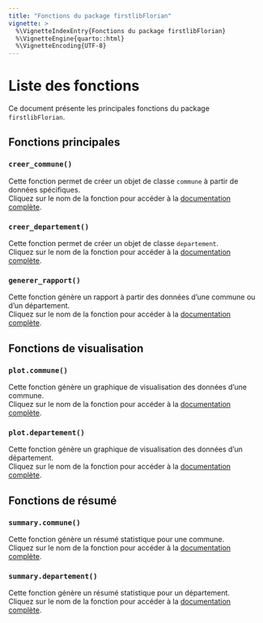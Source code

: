 ```yaml
---
title: "Fonctions du package firstlibFlorian"
vignette: >
  %\VignetteIndexEntry{Fonctions du package firstlibFlorian}
  %\VignetteEngine{quarto::html}
  %\VignetteEncoding{UTF-8}
---
```


# Liste des fonctions

Ce document présente les principales fonctions du package `firstlibFlorian`.

## Fonctions principales

### `creer_commune()`
Cette fonction permet de créer un objet de classe `commune` à partir de données spécifiques.  
Cliquez sur le nom de la fonction pour accéder à la [documentation complète](https://flo-1-618.github.io/firstlibFlorian/reference/creer_commune.html).

### `creer_departement()`
Cette fonction permet de créer un objet de classe `departement`.  
Cliquez sur le nom de la fonction pour accéder à la [documentation complète](https://flo-1-618.github.io/firstlibFlorian/reference/creer_departement.html).

### `generer_rapport()`
Cette fonction génère un rapport à partir des données d'une commune ou d'un département.  
Cliquez sur le nom de la fonction pour accéder à la [documentation complète](https://flo-1-618.github.io/firstlibFlorian/reference/generer_rapport.html).

## Fonctions de visualisation

### `plot.commune()`
Cette fonction génère un graphique de visualisation des données d'une commune.  
Cliquez sur le nom de la fonction pour accéder à la [documentation complète](https://flo-1-618.github.io/firstlibFlorian/reference/plot.commune.html).

### `plot.departement()`
Cette fonction génère un graphique de visualisation des données d'un département.  
Cliquez sur le nom de la fonction pour accéder à la [documentation complète](https://flo-1-618.github.io/firstlibFlorian/reference/plot.departement.html).

## Fonctions de résumé

### `summary.commune()`
Cette fonction génère un résumé statistique pour une commune.  
Cliquez sur le nom de la fonction pour accéder à la [documentation complète](https://flo-1-618.github.io/firstlibFlorian/reference/summary.commune.html).

### `summary.departement()`
Cette fonction génère un résumé statistique pour un département.  
Cliquez sur le nom de la fonction pour accéder à la [documentation complète](https://flo-1-618.github.io/firstlibFlorian/reference/summary.departement.html).

